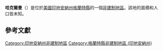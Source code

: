 {{noteTA
|G1=USState
|G2=地名
|G3=Unit
}}
{{Infobox settlement
|official_name            = 哈克爾曼
|native_name = Hackleman
|settlement_type          = [[非建制地區|非建制地區]]
|image_skyline            = Hackleman, Indiana.jpg
|imagesize                = 250px
|pushpin_map              = USA Indiana
|pushpin_label            = 哈克爾曼
|pushpin_label_position   = top
|pushpin_map_caption      = 哈克爾曼在印地安納州的位置
|subdivision_type         = [[世界政區索引|國家]]
|subdivision_type1        = [[美国州份|州份]]
|subdivision_type2        = [[印地安納州行政区划|縣]]
|subdivision_name         = [[美国|美国]]
|subdivision_name1        = [[印地安納州|印地安納州]]
|subdivision_name2        = [[格蘭特縣_(印地安納州)|格蘭特縣]]
|elevation_ft             = 879
|elevation_m              = 268
|area_total_km2           = 
|area_total_sq_mi         = 
|area_land_km2            = 
|area_land_sq_mi          = 
|area_water_km2           = 
|area_water_sq_mi         = 
|population_as_of         = 2010
|population_footnotes     = 
|population_total         = 
|population_metro         = 
|population_density_km2   = auto
|population_density_sq_mi = auto
|timezone                 = [[北美东部时区|北美东部时区]]
|utc_offset               = -5
|coordinates              = {{coord|40|25|17|N|85|44|53|W|display=inline,title}}
| coor_pinpoint           = 
| coordinates_footnotes   = 
|timezone_DST             = EDT
|utc_offset_DST           = -4
|postal_code_type         = [[美國郵區編號|郵區編號]]
|postal_code              = 46928
|area_code                = {{link-en|电话区号765|Area code 765|765}}
|blank_name = [[地名信息系统|GNIS ID]]
|blank_info = 435581<ref name="GNIS">{{cite gnis|435581|Hackleman}}</ref>
}}
'''哈克爾曼'''（{{lang-en|Hackleman}}）是位於[[美國|美國]][[印地安納州|印地安納州]][[格蘭特縣_(印地安納州)|格蘭特縣]]的一個[[非建制地區|非建制地區]]。該地的面積和人口皆未知。

== 參考文獻 ==
{{reflist}}

{{格蘭特縣 (印地安納州)}}

{{DEFAULTSORT:Hackleman}}
[[Category:印地安納州非建制地區|Category:印地安納州非建制地區]]
[[Category:格蘭特縣非建制地區_(印地安納州)|Category:格蘭特縣非建制地區 (印地安納州)]]

{{Indiana-geo-stub}}